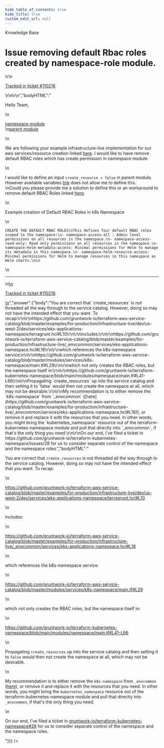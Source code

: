 ```yaml
---
hide_table_of_contents: true
hide_title: true
custom_edit_url: null
---
```



<head>
  <link rel="canonical" href="https://github.com/gruntwork-io/knowledge-base/discussions/722" />
</head>

<CenterLayout>
<span className="searchCategory">Knowledge Base</span>
<h1>Issue removing default Rbac roles created by namespace-role module.</h1>
<GitHub discussion={{"id":"D_kwDOF8slf84AUDfe","number":722,"author":{"login":"sowmyananjundappa"},"title":"Issue removing default Rbac roles created by namespace-role module.","body":"\r\nHello Team, \r\n\r\n [namespace module](https://github.com/gruntwork-io/terraform-kubernetes-namespace/blob/main/modules/namespace-roles/main.tf#L36) \r\n [parent module](https://github.com/gruntwork-io/terraform-aws-service-catalog/blob/master/examples/for-production/infrastructure-live/dev/us-west-2/dev/services/eks-applications-namespace/terragrunt.hcl#L9)\r\n\r\nWe are following your example infrastructure-live implementation for our aws services/resource creation linked [here](https://github.com/gruntwork-io/terraform-aws-service-catalog/blob/master/examples/for-production/infrastructure-live/dev/us-west-2/dev/services/eks-applications-namespace/terragrunt.hcl#L9). I would like to have remove default RBAC roles which has create permission in namespace module.\r\n\r\nI would like to define an input `create_resource = false`  in parent module. However available variables [link](https://github.com/gruntwork-io/terraform-aws-service-catalog/blob/master/modules/services/k8s-namespace/variables.tf) does not allow me to define this. \r\nCould you please provide me a solution to define this or an workaround to remove default RBAC Roles linked [here](https://github.com/gruntwork-io/terraform-kubernetes-namespace/blob/main/modules/namespace-roles/main.tf#L36).\r\n\r\nExample creation of Default RBAC Roles in k8s Namespace\r\n\r\n ```\r\nCREATE THE DEFAULT RBAC ROLES\r\n This defines four default RBAC roles scoped to the namespace:\r\n - namespace-access-all : Admin level permissions on all resources in the namespace.\r\n - namespace-access-read-only: Read only permissions on all resources in the namespace.\r\n - namespace-helm-metadata-access: Minimal permissions for Helm to manage its metadata in this namespace.\r\n - namespace-helm-resource-access: Minimal permissions for Helm to manage resources in this namespace as Helm charts.\r\n\r\n```\r\n \r\n\r\n\r\n\r\n---\r\n\r\n<ins datetime=\"2023-06-02T07:33:08Z\">\r\n  <p><a href=\"https://support.gruntwork.io/hc/requests/110216\">Tracked in ticket #110216</a></p>\r\n</ins>\r\n","bodyHTML":"<p dir=\"auto\">Hello Team,</p>\n<p dir=\"auto\"><a href=\"https://github.com/gruntwork-io/terraform-kubernetes-namespace/blob/main/modules/namespace-roles/main.tf#L36\">namespace module</a><br>\n<a href=\"https://github.com/gruntwork-io/terraform-aws-service-catalog/blob/master/examples/for-production/infrastructure-live/dev/us-west-2/dev/services/eks-applications-namespace/terragrunt.hcl#L9\">parent module</a></p>\n<p dir=\"auto\">We are following your example infrastructure-live implementation for our aws services/resource creation linked <a href=\"https://github.com/gruntwork-io/terraform-aws-service-catalog/blob/master/examples/for-production/infrastructure-live/dev/us-west-2/dev/services/eks-applications-namespace/terragrunt.hcl#L9\">here</a>. I would like to have remove default RBAC roles which has create permission in namespace module.</p>\n<p dir=\"auto\">I would like to define an input <code class=\"notranslate\">create_resource = false</code>  in parent module. However available variables <a href=\"https://github.com/gruntwork-io/terraform-aws-service-catalog/blob/master/modules/services/k8s-namespace/variables.tf\">link</a> does not allow me to define this.<br>\nCould you please provide me a solution to define this or an workaround to remove default RBAC Roles linked <a href=\"https://github.com/gruntwork-io/terraform-kubernetes-namespace/blob/main/modules/namespace-roles/main.tf#L36\">here</a>.</p>\n<p dir=\"auto\">Example creation of Default RBAC Roles in k8s Namespace</p>\n<div class=\"snippet-clipboard-content notranslate position-relative overflow-auto\" data-snippet-clipboard-copy-content=\"CREATE THE DEFAULT RBAC ROLES\nThis defines four default RBAC roles scoped to the namespace:\n- namespace-access-all : Admin level permissions on all resources in the namespace.\n- namespace-access-read-only: Read only permissions on all resources in the namespace.\n- namespace-helm-metadata-access: Minimal permissions for Helm to manage its metadata in this namespace.\n- namespace-helm-resource-access: Minimal permissions for Helm to manage resources in this namespace as Helm charts.\n\"><pre class=\"notranslate\"><code class=\"notranslate\">CREATE THE DEFAULT RBAC ROLES\nThis defines four default RBAC roles scoped to the namespace:\n- namespace-access-all : Admin level permissions on all resources in the namespace.\n- namespace-access-read-only: Read only permissions on all resources in the namespace.\n- namespace-helm-metadata-access: Minimal permissions for Helm to manage its metadata in this namespace.\n- namespace-helm-resource-access: Minimal permissions for Helm to manage resources in this namespace as Helm charts.\n\n</code></pre></div>\n<hr>\n<ins datetime=\"2023-06-02T07:33:08Z\">\n  <p dir=\"auto\"><a href=\"https://support.gruntwork.io/hc/requests/110216\" rel=\"nofollow\">Tracked in ticket #110216</a></p>\n</ins>","answer":{"body":"You are correct that `create_resources` is not threaded all the way through to the service catalog. However, doing so may not have the intended effect that you want. To recap:\r\n\r\nhttps://github.com/gruntwork-io/terraform-aws-service-catalog/blob/master/examples/for-production/infrastructure-live/dev/us-west-2/dev/services/eks-applications-namespace/terragrunt.hcl#L10\r\n\r\nincludes:\r\n\r\nhttps://github.com/gruntwork-io/terraform-aws-service-catalog/blob/master/examples/for-production/infrastructure-live/_envcommon/services/eks-applications-namespace.hcl#L16\r\n\r\nwhich references the k8s-namespace service:\r\n\r\nhttps://github.com/gruntwork-io/terraform-aws-service-catalog/blob/master/modules/services/k8s-namespace/main.tf#L29\r\n\r\nwhich not only creates the RBAC roles, but the namespace itself in:\r\n\r\nhttps://github.com/gruntwork-io/terraform-kubernetes-namespace/blob/main/modules/namespace/main.tf#L41-L66\r\n\r\nPropagating `create_resources` up into the service catalog and then setting it to `false` would then not create the namespace at all, which may not be desirable.\r\n\r\nMy recommendation is to either remove the `k8s-namespace` from `_envcommon` ([here](https://github.com/gruntwork-io/terraform-aws-service-catalog/blob/master/examples/for-production/infrastructure-live/_envcommon/services/eks-applications-namespace.hcl#L16)), or remove it and replace it with the resources that you need. In other words, you might bring the `kubernetes_namespace` resource out of the terraform-kubernetes-namespace module and pull that directly into `_envcommon`, if that's the only thing you need.\r\n\r\nOn our end, I've filed a ticket in https://github.com/gruntwork-io/terraform-kubernetes-namespace/issues/28 for us to consider separate control of the namespace and the namespace roles.","bodyHTML":"<p dir=\"auto\">You are correct that <code class=\"notranslate\">create_resources</code> is not threaded all the way through to the service catalog. However, doing so may not have the intended effect that you want. To recap:</p>\n<p dir=\"auto\"><a href=\"https://github.com/gruntwork-io/terraform-aws-service-catalog/blob/master/examples/for-production/infrastructure-live/dev/us-west-2/dev/services/eks-applications-namespace/terragrunt.hcl#L10\">https://github.com/gruntwork-io/terraform-aws-service-catalog/blob/master/examples/for-production/infrastructure-live/dev/us-west-2/dev/services/eks-applications-namespace/terragrunt.hcl#L10</a></p>\n<p dir=\"auto\">includes:</p>\n<p dir=\"auto\"><a href=\"https://github.com/gruntwork-io/terraform-aws-service-catalog/blob/master/examples/for-production/infrastructure-live/_envcommon/services/eks-applications-namespace.hcl#L16\">https://github.com/gruntwork-io/terraform-aws-service-catalog/blob/master/examples/for-production/infrastructure-live/_envcommon/services/eks-applications-namespace.hcl#L16</a></p>\n<p dir=\"auto\">which references the k8s-namespace service:</p>\n<p dir=\"auto\"><a href=\"https://github.com/gruntwork-io/terraform-aws-service-catalog/blob/master/modules/services/k8s-namespace/main.tf#L29\">https://github.com/gruntwork-io/terraform-aws-service-catalog/blob/master/modules/services/k8s-namespace/main.tf#L29</a></p>\n<p dir=\"auto\">which not only creates the RBAC roles, but the namespace itself in:</p>\n<p dir=\"auto\"><a href=\"https://github.com/gruntwork-io/terraform-kubernetes-namespace/blob/main/modules/namespace/main.tf#L41-L66\">https://github.com/gruntwork-io/terraform-kubernetes-namespace/blob/main/modules/namespace/main.tf#L41-L66</a></p>\n<p dir=\"auto\">Propagating <code class=\"notranslate\">create_resources</code> up into the service catalog and then setting it to <code class=\"notranslate\">false</code> would then not create the namespace at all, which may not be desirable.</p>\n<p dir=\"auto\">My recommendation is to either remove the <code class=\"notranslate\">k8s-namespace</code> from <code class=\"notranslate\">_envcommon</code> (<a href=\"https://github.com/gruntwork-io/terraform-aws-service-catalog/blob/master/examples/for-production/infrastructure-live/_envcommon/services/eks-applications-namespace.hcl#L16\">here</a>), or remove it and replace it with the resources that you need. In other words, you might bring the <code class=\"notranslate\">kubernetes_namespace</code> resource out of the terraform-kubernetes-namespace module and pull that directly into <code class=\"notranslate\">_envcommon</code>, if that's the only thing you need.</p>\n<p dir=\"auto\">On our end, I've filed a ticket in <a class=\"issue-link js-issue-link\" data-error-text=\"Failed to load title\" data-id=\"1741826617\" data-permission-text=\"Title is private\" data-url=\"https://github.com/gruntwork-io/terraform-kubernetes-namespace/issues/28\" data-hovercard-type=\"issue\" data-hovercard-url=\"/gruntwork-io/terraform-kubernetes-namespace/issues/28/hovercard\" href=\"https://github.com/gruntwork-io/terraform-kubernetes-namespace/issues/28\">gruntwork-io/terraform-kubernetes-namespace#28</a> for us to consider separate control of the namespace and the namespace roles.</p>"}}} />

</CenterLayout>
  

<!-- ##DOCS-SOURCER-START
{
  "sourcePlugin": "github-discussions",
  "hash": "b1b09fc43ea36a649dae72ee00fbcaab"
}
##DOCS-SOURCER-END -->
